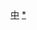 {{Navbox
|name=台中市區道
|state=uncollapsed
|title=[[臺中市區道列表|<span style="color:white;">台中市區道</span>]]
|titlestyle=background:dimgray; color:white;
|showcol=
|image=[[File:TW_THWtc47.png|50px]]
|color=
|style=<!--width:65%;-->text-align:left;
|groupstyle=background:sliver; color:black;
|group1=海<br>線
|list1={{Navbox subgroup
 |groupstyle=width:10em;background:#ddd;
 |liststyle=width:auto;
 |group1=[[大甲區|大甲]]、[[大安區 (臺中市)|大安]]、[[外埔區|外埔]]
 |list1=[[中1線|1]] - [[中2線|2]] - [[中3線|3]] - [[中4線|4]] - [[中5線|5]] - [[中6線|6]] - [[中7線|7]] - [[中8線|8]] - [[中9線|9]] - [[中10線|10]] - [[中12線|12]] - [[中13線|13]] - [[中14線|14]] - [[中15線|15]] - [[中16線|16]] - [[中17線|17]] - [[中18線|18]] - [[中19線|19]] - [[中20線|20]] - [[中22線|22]] - [[中24線|24]] - [[中26線|26]] - [[中27線|27]] - [[中30線|30]] - [[中125線|125]]
 |group2=[[清水區 (臺灣)|清水]]、[[梧棲區|梧棲]]、[[沙鹿區|沙鹿]]<br>[[龍井區|龍井]]、[[大肚區|大肚]]
 |list2=[[中48線|48]] - [[中49線|49]] - [[中50線|50]] - [[中51線|51]] - [[中53線|53]] - [[中59線|59]] - [[中60線|60]] - [[中61線|61]] - [[中62線|62]] - [[中64線|64]] - [[中65線|65]] - [[中66線|66]] - [[中67線|67]] - [[中68線|68]] - [[中69線|69]] - [[中70線|70]] - [[中73線|73]] - [[中122線|122]] - [[中123線|123]]
}}
|group2=山<br>線
|list2={{Navbox subgroup
 |groupstyle=width:10em;background:#ddd;
 |liststyle=width:auto;
 |group1=[[后里區|后里]]、[[東勢區|東勢]]、[[和平區 (台灣)|和平]]
 |list1=[[中28線|28]] - [[中31線|31]] - [[中32線|32]] - [[中33線|33]] - [[中34線|34]] - [[中35線|35]] - [[中36線|36]] - [[中37線|37]] - [[中38線|38]] - [[中40線|40]] - [[中41線|41]] - [[中42線|42]] - [[中44線|44]] - [[中45線|45]] - [[中46線|46]] - [[中47線|47]] - [[中124線|124]] - [[中131線|131]]
 |group2=[[神岡區|神岡]]、[[大雅區|大雅]]<br>[[潭子區|潭子]]、[[豐原區|豐原]]
 |list2=[[中71線|71]] - [[中72線|72]] - [[中74線|74]] - [[中76線|76]] - [[中77線|77]] - [[中78線|78]] - [[中79線|79]] - [[中80線|80]] - [[中81線|81]] - [[中82線|82]] - [[中83線|83]] - [[中84線|84]] - [[中85線|85]] - [[中86線|86]] - [[中87線|87]] - [[中88線|88]] - [[中89線|89]] - [[中90線|90]] - [[中126線|126]]
 |group3=[[石岡區|石岡]]、[[新社區|新社]]
 |list3=[[中91線|91]] - [[中92線|92]] - [[中93線|93]] - [[中94線|94]] - [[中95線|95]] - [[中96線|96]] - [[中97線|97]] - [[中98線|98]]
}}
|group3=屯<br>區
|list3={{Navbox subgroup
 |groupstyle=width:10em;background:#ddd;
 |liststyle=width:auto;
 |group1=　　　[[太平區 (臺中市)|太平]]、[[大里區|大里]]
 |list1=[[中99線|99]] - [[中100線|100]] - [[中101線|101]] - [[中102線|102]] - [[中103線|103]] - [[中104線|104]] - [[中105線|105]] - [[中106線|106]] - [[中107線|107]] - [[中128線|128]] - [[中129線|129]] - [[中130線|130]]
 |group2=　　　[[烏日區|烏日]]、[[霧峰區|霧峰]]
 |list2=[[中108線|108]] - [[中109線|109]] - [[中110線|110]] - [[中111線|111]] - [[中112線|112]] - [[中113線|113]] - [[中114線|114]] - [[中115線|115]] - [[中116線|116]] - [[中117線|117]] - [[中118線|118]] - [[中119線|119]] - [[中120線|120]] - [[中121線|121]] - [[中127線|127]]
}}
|below=關於[[臺中市]]內區道請參見[[臺中市區道列表]]。
}}
<noinclude>
[[Category:台灣街道模板|中]]
[[Category:台中市區道|*]]
</noinclude>
